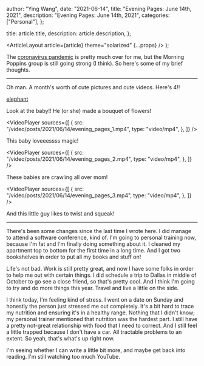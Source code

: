 
  author: "Ying Wang",
  date: "2021-06-14",
  title: "Evening Pages: June 14th, 2021",
  description: "Evening Pages: June 14th, 2021",
  categories: ["Personal"],
};

  title: article.title,
  description: article.description,
};

  <ArticleLayout article={article} theme="solarized" {...props} />
);

The [coronavirus
pandemic](https://en.wikipedia.org/wiki/2019-20_coronavirus_pandemic) is pretty
much over for me, but the Morning Poppins group is still going strong (I think).
So here's some of my brief thoughts.

---

Oh man. A month's worth of cute pictures and cute videos. Here's 4!!

[elephant](/img/posts/2021/06/14/evening_pages.png)

Look at the baby!! He (or she) made a bouquet of flowers!

<VideoPlayer
  sources={[
    {
      src: "/video/posts/2021/06/14/evening_pages_1.mp4",
      type: "video/mp4",
    },
  ]}
/>

This baby loveeessss magic!

<VideoPlayer
  sources={[
    {
      src: "/video/posts/2021/06/14/evening_pages_2.mp4",
      type: "video/mp4",
    },
  ]}
/>

These babies are crawling all over mom!

<VideoPlayer
  sources={[
    {
      src: "/video/posts/2021/06/14/evening_pages_3.mp4",
      type: "video/mp4",
    },
  ]}
/>

And this little guy likes to twist and squeak!

---

There's been some changes since the last time I wrote here. I did manage to
attend a software conference, kind of. I'm going to personal training now,
because I'm fat and I'm finally doing something about it. I cleaned my apartment
top to bottom for the first time in a long time. And I got two bookshelves in
order to put all my books and stuff on!

Life's not bad. Work is still pretty great, and now I have some folks in order
to help me out with certain things. I did schedule a trip to Dallas in middle of
October to go see a close friend, so that's pretty cool. And I think I'm going
to try and do more things this year. Travel and live a little on the side.

I think today, I'm feeling kind of stress. I went on a date on Sunday and
honestly the person just stressed me out completely. It's a bit hard to trace my
nutrition and ensuring it's in a healthy range. Nothing that I didn't know; my
personal trainer mentioned that nutrition was the hardest part. I still have a
pretty not-great relationship with food that I need to correct. And I still feel
a little trapped because I don't have a car. All tractable problems to an
extent. So yeah, that's what's up right now.

I'm seeing whether I can write a little bit more, and maybe get back into
reading. I'm still watching too much YouTube.
